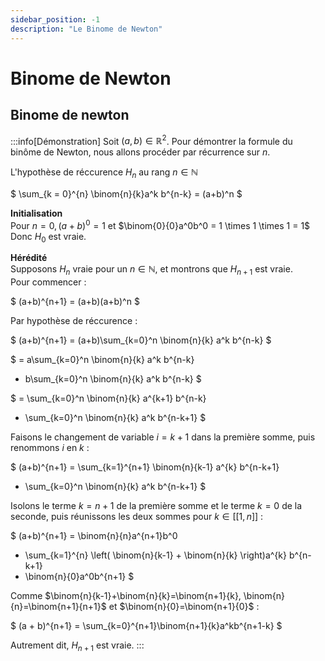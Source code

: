 ```yaml
---
sidebar_position: -1
description: "Le Binome de Newton"
---
```



# Binome de Newton

## Binome de newton
:::info[Démonstration]
Soit $(a, b) \in \mathbb{R}^2$. Pour démontrer la formule du binôme de Newton, nous allons procéder par récurrence sur $n$.

L'hypothèse de réccurence $H_n$ au rang $n \in \mathbb{N}$

$
\sum_{k = 0}^{n} \binom{n}{k}a^k b^{n-k} = (a+b)^n
$

**Initialisation** <br/>
Pour $n = 0, (a+b)^0 = 1$ et $\binom{0}{0}a^0b^0 = 1 \times 1 \times 1 = 1$ <br/>
Donc $H_0$ est vraie.

**Hérédité** <br/>
Supposons $H_n$ vraie pour un $n \in \mathbb{N}$, et montrons que $H_{n+1}$ est vraie.<br/>
Pour commencer :

$
(a+b)^{n+1} = (a+b)(a+b)^n
$

Par hypothèse de réccurence :

$
(a+b)^{n+1} = (a+b)\sum_{k=0}^n \binom{n}{k} a^k b^{n-k}
$

$
 = a\sum_{k=0}^n \binom{n}{k} a^k b^{n-k}
 + b\sum_{k=0}^n \binom{n}{k} a^k b^{n-k} 
$

$
 = \sum_{k=0}^n \binom{n}{k} a^{k+1} b^{n-k}
 + \sum_{k=0}^n \binom{n}{k} a^k b^{n-k+1} 
$

Faisons le changement de variable $i=k+1$ dans la première somme, puis renommons $i$ en $k$ :

$
(a+b)^{n+1} = \sum_{k=1}^{n+1} \binom{n}{k-1} a^{k} b^{n-k+1}
+ \sum_{k=0}^n \binom{n}{k} a^k b^{n-k+1}
$

Isolons le terme $k=n+1$ de la première somme et le terme $k=0$ de la seconde, puis réunissons les deux sommes pour $k \in [[1,n]]$ :

$
(a+b)^{n+1} = \binom{n}{n}a^{n+1}b^0
+ \sum_{k=1}^{n} \left( \binom{n}{k-1} + \binom{n}{k} \right)a^{k} b^{n-k+1}
+ \binom{n}{0}a^0b^{n+1} 
$

Comme $\binom{n}{k-1}+\binom{n}{k}=\binom{n+1}{k}, \binom{n}{n}=\binom{n+1}{n+1}$ et $\binom{n}{0}=\binom{n+1}{0}$ :

$
(a + b)^{n+1} = \sum_{k=0}^{n+1}\binom{n+1}{k}a^kb^{n+1-k}
$

Autrement dit, $H_{n+1}$ est vraie. 
:::